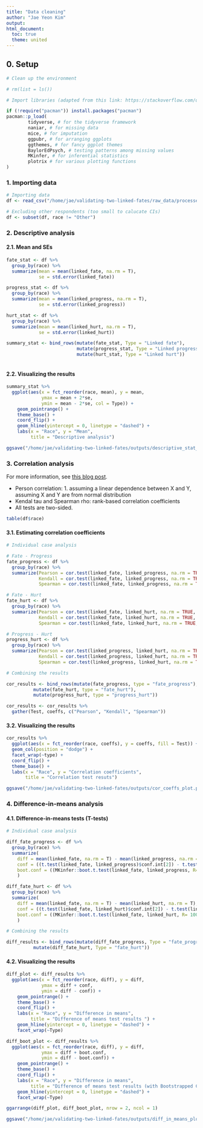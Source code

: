 ```yaml
---
title: "Data cleaning"
author: "Jae Yeon Kim"
output:
html_document: 
  toc: true
  theme: united
---
```


## 0. Setup 

```r

# Clean up the environment

# rm(list = ls())

# Import libraries (adapted from this link: https://stackoverflow.com/questions/4090169/elegant-way-to-check-for-missing-packages-and-install-them)

if (!require("pacman")) install.packages("pacman")
pacman::p_load(
        tidyverse, # for the tidyverse framework
        naniar, # for missing data
        mice, # for imputation
        ggpubr, # for arranging ggplots   
        ggthemes, # for fancy ggplot themes
        BaylorEdPsych, # testing patterns among missing values
        MKinfer, # for inferential statistics 
        plotrix # for various plotting functions
)

```

### 1. Importing data 

```r

# Importing data 
df <- read_csv("/home/jae/validating-two-linked-fates/raw_data/processed_survey.csv")

# Excluding other respondents (too small to calucate CIs)
df <- subset(df, race != "Other")

```

### 2. Descriptive analysis 

#### 2.1. Mean and SEs

```r

fate_stat <- df %>%
  group_by(race) %>%
  summarize(mean = mean(linked_fate, na.rm = T),
            se = std.error(linked_fate))

progress_stat <- df %>%
  group_by(race) %>%
  summarize(mean = mean(linked_progress, na.rm = T),
            se = std.error(linked_progress))

hurt_stat <- df %>%
  group_by(race) %>%
  summarize(mean = mean(linked_hurt, na.rm = T),
            se = std.error(linked_hurt))

summary_stat <- bind_rows(mutate(fate_stat, Type = "Linked fate"),
                          mutate(progress_stat, Type = "Linked progress"),
                          mutate(hurt_stat, Type = "Linked hurt"))
  
```

#### 2.2. Visualizing the results 

```r

summary_stat %>%  
  ggplot(aes(x = fct_reorder(race, mean), y = mean, 
             ymax = mean + 2*se, 
             ymin = mean - 2*se, col = Type)) +
    geom_pointrange() +
    theme_base() +
    coord_flip() +
    geom_hline(yintercept = 0, linetype = "dashed") +
    labs(x = "Race", y = "Mean",
         title = "Descriptive analysis") 

ggsave("/home/jae/validating-two-linked-fates/outputs/descriptive_stat_plot.png", width = 10)
```


### 3. Correlation analysis

For more information, see [this blog post](http://www.sthda.com/english/wiki/correlation-test-between-two-variables-in-r).

- Person correlation: 1. assuming a linear dependence between X and Y, assuming X and Y are from normal distribution 
- Kendal tau and Spearman rho: rank-based correlation coefficients 
- All tests are two-sided.

```r
table(df$race)
```

#### 3.1. Estimating correlation coefficients

```r

# Individual case analysis 

# Fate - Progress
fate_progress <- df %>%
  group_by(race) %>%
  summarize(Pearson = cor.test(linked_fate, linked_progress, na.rm = TRUE, method = c("pearson"))$estimate %>% as.numeric(),
            Kendall = cor.test(linked_fate, linked_progress, na.rm = TRUE, method = c("kendall"))$estimate %>% as.numeric(),
            Spearman = cor.test(linked_fate, linked_progress, na.rm = TRUE, method = c("spearman"))$estimate %>% as.numeric())

# Fate - Hurt 
fate_hurt <- df %>%
  group_by(race) %>%
  summarize(Pearson = cor.test(linked_fate, linked_hurt, na.rm = TRUE, method = c("pearson"))$estimate %>% as.numeric(),
            Kendall = cor.test(linked_fate, linked_hurt, na.rm = TRUE, method = c("kendall"))$estimate %>% as.numeric(),
            Spearman = cor.test(linked_fate, linked_hurt, na.rm = TRUE, method = c("spearman"))$estimate %>% as.numeric())

# Progress - Hurt 
progress_hurt <- df %>%
  group_by(race) %>%
  summarize(Pearson = cor.test(linked_progress, linked_hurt, na.rm = TRUE, method = c("pearson"))$estimate %>% as.numeric(),
            Kendall = cor.test(linked_progress, linked_hurt, na.rm = TRUE, method = c("kendall"))$estimate %>% as.numeric(),
            Spearman = cor.test(linked_progress, linked_hurt, na.rm = TRUE, method = c("spearman"))$estimate %>% as.numeric())

# Combining the results 

cor_results <- bind_rows(mutate(fate_progress, type = "fate_progress"),
          mutate(fate_hurt, type = "fate_hurt"),
          mutate(progress_hurt, type = "progress_hurt"))

cor_results <- cor_results %>%
  gather(Test, coeffs, c("Pearson", "Kendall", "Spearman"))
```

#### 3.2. Visualizing the results  

```r
cor_results %>%
  ggplot(aes(x = fct_reorder(race, coeffs), y = coeffs, fill = Test)) +
  geom_col(position = "dodge") +
  facet_wrap(~type) +
  coord_flip() + 
  theme_base() +
  labs(x = "Race", y = "Correlation coefficients", 
       title = "Correlation test resuts")

ggsave("/home/jae/validating-two-linked-fates/outputs/cor_coeffs_plot.png")
```

### 4. Difference-in-means analysis 

#### 4.1. Difference-in-means tests (T-tests)

```r

# Individual case analysis 

diff_fate_progress <- df %>%
  group_by(race) %>%
  summarize(
    diff = mean(linked_fate, na.rm = T) - mean(linked_progress, na.rm = T),
    conf = ((t.test(linked_fate, linked_progress)$conf.int[2]) - t.test(linked_fate, linked_progress)$conf.int[1])/2,
    boot.conf = ((MKinfer::boot.t.test(linked_fate, linked_progress, R= 100)$boot.conf.int[2]) - MKinfer::boot.t.test(linked_fate, linked_progress, R= 100)$boot.conf.int[1])/2
    )

diff_fate_hurt <- df %>%
  group_by(race) %>%
  summarize(
    diff = mean(linked_fate, na.rm = T) - mean(linked_hurt, na.rm = T),
    conf = ((t.test(linked_fate, linked_hurt)$conf.int[2]) - t.test(linked_fate, linked_hurt)$conf.int[1])/2,
    boot.conf = ((MKinfer::boot.t.test(linked_fate, linked_hurt, R= 100)$boot.conf.int[2]) - MKinfer::boot.t.test(linked_fate, linked_hurt, R= 100)$boot.conf.int[1])/2
    )

# Combining the results 

diff_results <- bind_rows(mutate(diff_fate_progress, Type = "fate_progress"),
          mutate(diff_fate_hurt, Type = "fate_hurt"))

```

#### 4.2. Visualizing the results 

```r

diff_plot <- diff_results %>%  
  ggplot(aes(x = fct_reorder(race, diff), y = diff, 
             ymax = diff + conf, 
             ymin = diff - conf)) +
    geom_pointrange() +
    theme_base() +
    coord_flip() +
    labs(x = "Race", y = "Difference in means",
         title = "Difference of means test results ") +
    geom_hline(yintercept = 0, linetype = "dashed") +
    facet_wrap(~Type)

diff_boot_plot <- diff_results %>%  
  ggplot(aes(x = fct_reorder(race, diff), y = diff, 
             ymax = diff + boot.conf, 
             ymin = diff - boot.conf)) +
    geom_pointrange() +
    theme_base() +
    coord_flip() +
    labs(x = "Race", y = "Difference in means",
         title = "Difference of means test results (with Bootstrapped CIs)") +
    geom_hline(yintercept = 0, linetype = "dashed") +
    facet_wrap(~Type)

ggarrange(diff_plot, diff_boot_plot, nrow = 2, ncol = 1)

ggsave("/home/jae/validating-two-linked-fates/outputs/diff_in_means_plot.png", width = 10)

```

